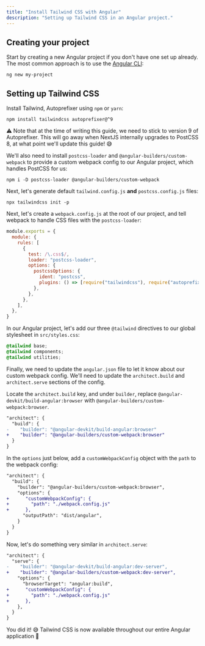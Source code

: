 ```yaml
---
title: "Install Tailwind CSS with Angular"
description: "Setting up Tailwind CSS in an Angular project."
---
```


## Creating your project

Start by creating a new Angular project if you don't have one set up already. The most common approach is to use the [Angular CLI](https://angular.io/guide/setup-local#install-the-angular-cli):

```shell
ng new my-project
```

## Setting up Tailwind CSS

Install Tailwind, Autoprefixer using `npm` or `yarn`:

```shell
npm install tailwindcss autoprefixer@^9
```

⚠️ Note that at the time of writing this guide, we need to stick to version 9 of Autoprefixer. This will go away when NextJS internally upgrades to PostCSS 8, at what point we'll update this guide! 😅

We'll also need to install `postcss-loader` and `@angular-builders/custom-webpack` to provide a custom webpack config to our Angular project, which handles PostCSS for us:

```shell
npm i -D postcss-loader @angular-builders/custom-webpack
```

Next, let's generate default `tailwind.config.js` **and** `postcss.config.js` files:

```shell
npx tailwindcss init -p
```

Next, let's create a `webpack.config.js` at the root of our project, and tell webpack to handle CSS files with the `postcss-loader`:

```js
module.exports = {
  module: {
    rules: [
      {
        test: /\.css$/,
        loader: "postcss-loader",
        options: {
          postcssOptions: {
            ident: "postcss",
            plugins: () => [require("tailwindcss"), require("autoprefixer")],
          },
        },
      },
    ],
  },
}
```

In our Angular project, let's add our three `@tailwind` directives to our global stylesheet in `src/styles.css`:

```css
@tailwind base;
@tailwind components;
@tailwind utilities;
```

Finally, we need to update the `angular.json` file to let it know about our custom webpack config. We'll need to update the `architect.build` and `architect.serve` sections of the config.

Locate the `architect.build` key, and under `builder`, replace `@angular-devkit/build-angular:browser` with `@angular-builders/custom-webpack:browser`.

```diff
"architect": {
  "build": {
-    "builder": "@angular-devkit/build-angular:browser"
+    "builder": "@angular-builders/custom-webpack:browser"
  }
}
```

In the `options` just below, add a `customWebpackConfig` object with the `path` to the webpack config:

```diff
"architect": {
  "build": {
    "builder": "@angular-builders/custom-webpack:browser",
    "options": {
+      "customWebpackConfig": {
+        "path": "./webpack.config.js"
+      },
      "outputPath": "dist/angular",
    }
  }
}
```

Now, let's do something very similar in `architect.serve`:

```diff
"architect": {
  "serve": {
-    "builder": "@angular-devkit/build-angular:dev-server",
+    "builder": "@angular-builders/custom-webpack:dev-server",
    "options": {
      "browserTarget": "angular:build",
+      "customWebpackConfig": {
+        "path": "./webpack.config.js"
+      },
    },
  }
}
```

You did it! 😅 Tailwind CSS is now available throughout our entire Angular application 🎉
